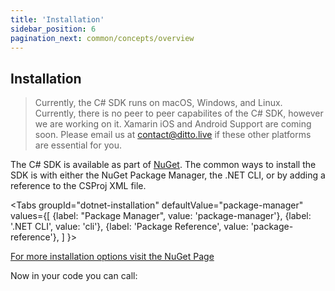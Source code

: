 ```yaml
---
title: 'Installation'
sidebar_position: 6
pagination_next: common/concepts/overview
---
```



## Installation

> Currently, the C# SDK runs on macOS, Windows, and Linux. Currently, there is no peer to peer capabilites of the C# SDK, however we are working on it. Xamarin iOS and Android Support are coming soon. Please email us at [contact@ditto.live](mailto:contact@ditto.live) if these other platforms are essential for you. 

The C# SDK is available as part of [NuGet](https://nuget.org). The common ways to install the SDK is with either the NuGet Package Manager, the .NET CLI, or by adding a reference to the CSProj XML file.

<Tabs
  groupId="dotnet-installation"
  defaultValue="package-manager"
  values={[
    {label: "Package Manager", value: 'package-manager'},
    {label: '.NET CLI', value: 'cli'},
    {label: 'Package Reference', value: 'package-reference'},
  ]
}>
<TabItem value="package-manager">

<InstallCode framework="dotnet" variant="package-manager" />

</TabItem>
<TabItem value="cli">

<InstallCode framework="dotnet" variant="cli" />

</TabItem>
<TabItem value="package-reference">

<InstallCode framework="dotnet" variant="package-reference" />

</TabItem>
</Tabs>

[For more installation options visit the NuGet Page](https://www.nuget.org/packages/Ditto/)

Now in your code you can call:

<Snippet name='online-playground' language='csharp' />


<Snippet name='upsert' language='csharp' />